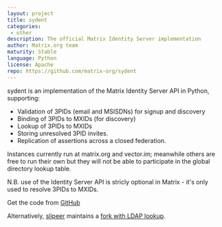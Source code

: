 ```yaml
---
layout: project
title: sydent
categories: 
 - other
description: The official Matrix Identity Server implementation
author: Matrix.org team
maturity: Stable
language: Python
license: Apache
repo: https://github.com/matrix-org/sydent
---
```


sydent is an implementation of the Matrix Identity Server API in Python, supporting:

* Validation of 3PIDs (email and MSISDNs) for signup and discovery
* Binding of 3PIDs to MXIDs (for discovery)
* Lookup of 3PIDs to MXIDs
* Storing unresolved 3PID invites.
* Replication of assertions across a closed federation.

Instances currently run at matrix.org and vector.im; meanwhile others are free to run their own but they will not be able to participate in the global directory lookup table.

N.B. use of the Identity Server API is stricly optional in Matrix - it's only used to resolve 3PIDs to MXIDs.

Get the code from [GitHub](https://github.com/matrix-org/sydent)

Alternatively, [slipeer](https://github.com/slipeer) maintains a [fork with LDAP lookup](https://github.com/slipeer/sydent).


